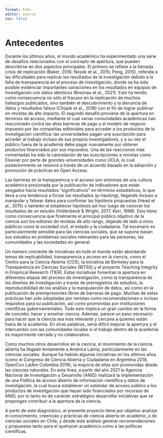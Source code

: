 ```yaml
---
format: html
editor: source
toc: false
---
```


# Antecedentes {#antedecents}

Durante los últimos años, el mundo académico ha experimentado una serie de desafíos relacionados con el concepto de apertura, que pueden describirse en dos aspectos principales. El primero se refiere a la llamada crisis de replicación (Baker, 2016; Nosek et al., 2015; Peng, 2015), referida a las dificultades para replicar los resultados de la investigación debido a la falta de transparencia en el proceso de investigación, donde se ha sido posible evidenciar importantes variaciones en los resultados en equipos de investigación con datos idénticos (Breznau et al., 2021). Esto ha tenido como consecuencia no sólo el fracaso en la replicación de muchos hallazgos publicados, sino también el descubrimiento y la denuncia de datos y resultados falsos (Chopik et al., 2018) con el fin de lograr publicar en  revistas de alto impacto. El segundo desafío proviene de la apertura en términos de acceso, mediante el cual varias comunidades académicas han reaccionado contra las altas barreras de pago y el modelo de negocio impuesto por las compañías editoriales para acceder a los productos de la investigación científica: las universidades pagan una suscripción para acceder al trabajo incluso de sus propios investigadores, y a su vez el público fuera de la academia debe pagar nuevamente por obtener productos financiados por sus impuestos. Una de las reacciones más comentadas ha sido la cancelación de las suscripciones a revistas como Elsevier por parte de grandes universidades como UCLA, lo cual posteriormente se resolvió a través de un acuerdo basado en la adopción y promoción de prácticas en Open Access.

Las barreras en la transparencia y el acceso son síntomas de una cultura académica presionada por la publicación de indicadores que están sesgados hacia resultados "significativos" en términos estadísticos, lo que lleva a una tendencia a forzar los resultados (p-hacking), llegando incluso a manipular y falsear datos para confirmar las hipótesis propuestas (Head et al., 2015) o también el establecer hipótesis ad-hoc luego de conocer los resultados de un estudio (Hollenbeck & Wright, 2017; Kerr, 1998). Esto tiene como consecuencia que finalmente el principal público objetivo de la ciencia son los editores de revistas de alto rango, dejando de lado a otros públicos como la sociedad civil, el estado y la ciudadanía. Tal escenario es particularmente sensible para las ciencias sociales, que se supone basan sus estudios en problemas sociales relevantes para las personas, las comunidades y las sociedades en general.

Un número creciente de iniciativas en todo el mundo están abordando temas de replicabilidad, transparencia y acceso en la ciencia, como el Centro para la Ciencia Abierta (COS), la Iniciativa de Berkeley para la Transparencia en Ciencias Sociales (BITSS) y el proyecto Teaching Integrity in Empirical Research (TIER). Estas iniciativas fomentan la apertura en diferentes etapas del proceso de investigación, como la transparencia de los diseños de investigación a través de prerregistros de estudios, la reproducibilidad de los análisis y la manipulación de datos, así como en la publicación de preimpresiones libres de barreras de pago. Muchas de estas prácticas han sido adoptadas por revistas como recomendaciones o incluso requisitos para su publicación, así como promovidas por instituciones científicas gubernamentales. Todo esto implica un gran cambio en la forma de concebir, hacer y enseñar ciencia. Además, parece un paso necesario para hacer que la ciencia sea más relevante y cercana a quienes están fuera de la academia. En otras palabras, sería difícil mejorar la apertura y el intercambio con las comunidades locales si el trabajo dentro de la academia es mayormente cerrado y no colaborativo.

Como muchos otros desarrollos en la ciencia, el movimiento de la ciencia abierta ha llegado lentamente a América Latina, particularmente en las ciencias sociales. Aunque ha habido algunas iniciativas en los últimos años (como el Congreso de Ciencia Abierta y Ciudadanía en Argentina 2018, OpenCon LatAm Colombia 2019), la mayoría de ellas son promovidas desde las ciencias naturales. En esta línea, a partir del año 2021 la Agencia Nacional de Investigación y Desarrollo (ANID) realizará la implementación de una Política de acceso abierto de información científica y datos de investigación, la cual busca establecer un estándar de acceso público a los productos de investigación que hayan sido financiados por recursos de ANID, por lo tanto es de carácter estratégico desarrollar iniciativas que se propongan contribuir a la apertura de la ciencia.

A partir de este diagnóstico, el presente proyecto tiene por objetivo analizar el conocimiento, creencias y prácticas de ciencia abierta en académic_s de ciencias sociales en Chile, y desde este análisis generar recomendaciones y propuestas tanto para el quehacer académico como a las políticas científicas.